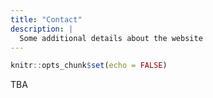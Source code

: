 ```yaml
---
title: "Contact"
description: |
  Some additional details about the website
---
```


```r
knitr::opts_chunk$set(echo = FALSE)
```

TBA